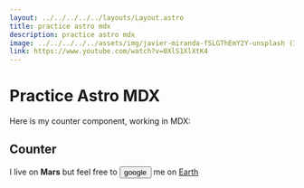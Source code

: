 ```yaml
---
layout: ../../../../../layouts/Layout.astro
title: practice astro mdx
description: practice astro mdx
image: ../../../../../assets/img/javier-miranda-fSLGThEmY2Y-unsplash (1).jpg
link: https://www.youtube.com/watch?v=0XlS1XlXtK4
---
```


# Practice Astro MDX
Here is my counter component, working in MDX:
## Counter
I live on **Mars** but feel free to <Button variant="outlined" themeColor="primary">google</Button> me on [Earth](https://www.google.com)
